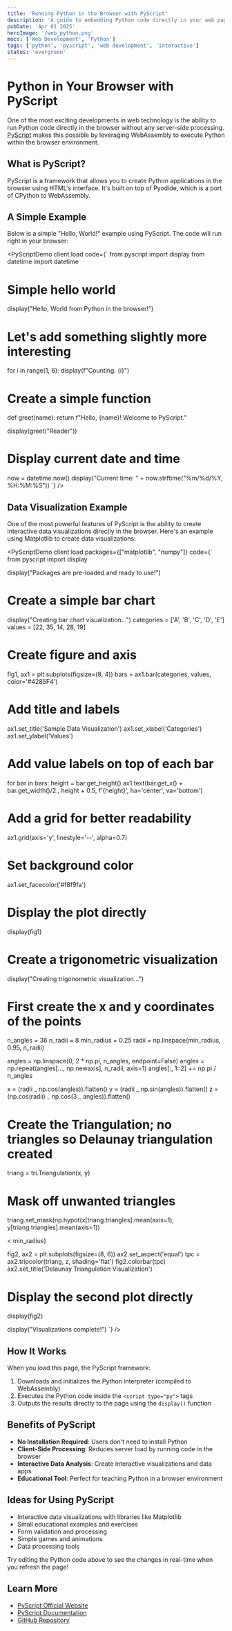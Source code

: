 ```yaml
---
title: 'Running Python in the Browser with PyScript'
description: 'A guide to embedding Python code directly in your web pages'
pubDate: 'Apr 01 2025'
heroImage: '/web_python.png'
mocs: ['Web Development', 'Python']
tags: ['python', 'pyscript', 'web development', 'interactive']
status: 'evergreen'
---
```



# Python in Your Browser with PyScript

<OptimizedImage
  src="/web_python.png"
  alt="Python in the browser - illustration showing Python logo with data visualizations on desktop and mobile screens"
  width={1200}
  height={800}
  format="png"
  loading="eager"
  class="hero-image"
/>

One of the most exciting developments in web technology is the ability to run Python code directly in the browser without any server-side processing. [PyScript](https://pyscript.net/) makes this possible by leveraging WebAssembly to execute Python within the browser environment.

## What is PyScript?

PyScript is a framework that allows you to create Python applications in the browser using HTML's interface. It's built on top of Pyodide, which is a port of CPython to WebAssembly.

## A Simple Example

Below is a simple "Hello, World!" example using PyScript. The code will run right in your browser:

<PyScriptDemo client:load code={`
from pyscript import display
from datetime import datetime

# Simple hello world

display("Hello, World from Python in the browser!")

# Let's add something slightly more interesting

for i in range(1, 6):
display(f"Counting: {i}")

# Create a simple function

def greet(name):
return f"Hello, {name}! Welcome to PyScript."

display(greet("Reader"))

# Display current date and time

now = datetime.now()
display("Current time: " + now.strftime("%m/%d/%Y, %H:%M:%S"))
`} />

## Data Visualization Example

One of the most powerful features of PyScript is the ability to create interactive data visualizations directly in the browser. Here's an example using Matplotlib to create data visualizations:

<PyScriptDemo 
  client:load 
  packages={["matplotlib", "numpy"]}
  code={`
from pyscript import display

display("Packages are pre-loaded and ready to use!")

# Create a simple bar chart

display("Creating bar chart visualization...")
categories = ['A', 'B', 'C', 'D', 'E']
values = [22, 35, 14, 28, 19]

# Create figure and axis

fig1, ax1 = plt.subplots(figsize=(8, 4))
bars = ax1.bar(categories, values, color='#4285F4')

# Add title and labels

ax1.set_title('Sample Data Visualization')
ax1.set_xlabel('Categories')
ax1.set_ylabel('Values')

# Add value labels on top of each bar

for bar in bars:
height = bar.get_height()
ax1.text(bar.get_x() + bar.get_width()/2., height + 0.5,
f'{height}', ha='center', va='bottom')

# Add a grid for better readability

ax1.grid(axis='y', linestyle='--', alpha=0.7)

# Set background color

ax1.set_facecolor('#f8f9fa')

# Display the plot directly

display(fig1)

# Create a trigonometric visualization

display("Creating trigonometric visualization...")

# First create the x and y coordinates of the points

n_angles = 36
n_radii = 8
min_radius = 0.25
radii = np.linspace(min_radius, 0.95, n_radii)

angles = np.linspace(0, 2 \* np.pi, n_angles, endpoint=False)
angles = np.repeat(angles[..., np.newaxis], n_radii, axis=1)
angles[:, 1::2] += np.pi / n_angles

x = (radii _ np.cos(angles)).flatten()
y = (radii _ np.sin(angles)).flatten()
z = (np.cos(radii) _ np.cos(3 _ angles)).flatten()

# Create the Triangulation; no triangles so Delaunay triangulation created

triang = tri.Triangulation(x, y)

# Mask off unwanted triangles

triang.set_mask(np.hypot(x[triang.triangles].mean(axis=1),
y[triang.triangles].mean(axis=1))

< min_radius)

fig2, ax2 = plt.subplots(figsize=(8, 6))
ax2.set_aspect('equal')
tpc = ax2.tripcolor(triang, z, shading='flat')
fig2.colorbar(tpc)
ax2.set_title('Delaunay Triangulation Visualization')

# Display the second plot directly

display(fig2)

display("Visualizations complete!")
`} />

## How It Works

When you load this page, the PyScript framework:

1. Downloads and initializes the Python interpreter (compiled to WebAssembly)
2. Executes the Python code inside the `<script type="py">` tags
3. Outputs the results directly to the page using the `display()` function

## Benefits of PyScript

- **No Installation Required**: Users don't need to install Python
- **Client-Side Processing**: Reduces server load by running code in the browser
- **Interactive Data Analysis**: Create interactive visualizations and data apps
- **Educational Tool**: Perfect for teaching Python in a browser environment

## Ideas for Using PyScript

- Interactive data visualizations with libraries like Matplotlib
- Small educational examples and exercises
- Form validation and processing
- Simple games and animations
- Data processing tools

Try editing the Python code above to see the changes in real-time when you refresh the page!

## Learn More

- [PyScript Official Website](https://pyscript.net/)
- [PyScript Documentation](https://docs.pyscript.net/)
- [GitHub Repository](https://github.com/pyscript/pyscript)
